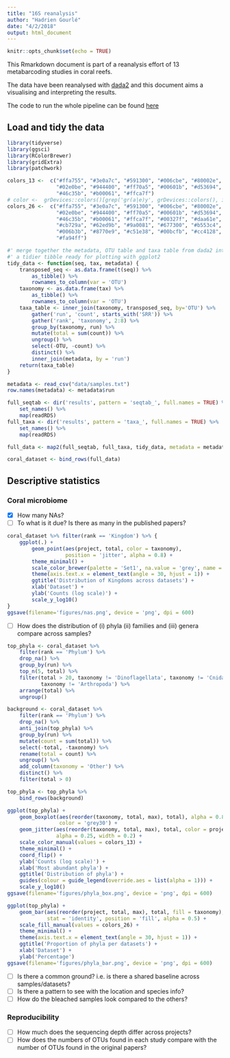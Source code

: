```yaml
---
title: "16S reanalysis"
author: "Hadrien Gourlé"
date: "4/2/2018"
output: html_document
---
```


```r
knitr::opts_chunk$set(echo = TRUE)
```

This Rmarkdown document is part of a reanalysis effort of 13 metabarcoding studies in coral reefs.

The data have been reanalysed with [dada2](https://benjjneb.github.io/dada2/index.html) and this document aims a visualising and interpreting the results.

The code to run the whole pipeline can be found [here](https://github.com/HadrienG/2018_coral_16S)

## Load and tidy the data

```r
library(tidyverse)
library(ggsci)
library(RColorBrewer)
library(gridExtra)
library(patchwork)
```

```r
colors_13 <-  c("#ffa755", "#3e0a7c", "#591300", "#006cbe", "#80002e",
                "#02e0be", "#944400", "#ff70a5", "#00601b", "#d53694",
                "#46c35b", "#b00061", "#ffca7f")
# color <-  grDevices::colors()[grep('gr(a|e)y', grDevices::colors(), invert = T)]
colors_26 <-  c("#ffa755", "#3e0a7c", "#591300", "#006cbe", "#80002e",
                "#02e0be", "#944400", "#ff70a5", "#00601b", "#d53694",
                "#46c35b", "#b00061", "#ffca7f", "#00327f", "#daa61e",
                "#cb729a", "#62ed9b", "#9a0081", "#677300", "#b553c4",
                "#006b3b", "#8770e9", "#c51e38", "#00bcfb", "#cc4128",
                "#fa94ff")
```



```r
#' merge together the metadata, OTU table and taxa table from dada2 into
#' a tidier tibble ready for plotting with ggplot2
tidy_data <- function(seq, tax, metadata) {
    transposed_seq <- as.data.frame(t(seq)) %>%
        as_tibble() %>%
        rownames_to_column(var = 'OTU')
    taxonomy <- as.data.frame(tax) %>%
        as_tibble() %>%
        rownames_to_column(var = 'OTU')
    taxa_table <- inner_join(taxonomy, transposed_seq, by='OTU') %>%
        gather('run', 'count', starts_with('SRR')) %>%
        gather('rank', 'taxonomy', 2:8) %>%
        group_by(taxonomy, run) %>%
        mutate(total = sum(count)) %>%
        ungroup() %>%
        select(-OTU, -count) %>%
        distinct() %>%
        inner_join(metadata, by = 'run') 
    return(taxa_table)
}
```

```r
metadata <- read_csv("data/samples.txt") 
row.names(metadata) <- metadata$run

full_seqtab <- dir('results', pattern = 'seqtab_', full.names = TRUE) %>%
    set_names() %>%
    map(readRDS)
full_taxa <- dir('results', pattern = 'taxa_', full.names = TRUE) %>%
    set_names() %>%
    map(readRDS)

full_data <- map2(full_seqtab, full_taxa, tidy_data, metadata = metadata)

coral_dataset <- bind_rows(full_data)
```

## Descriptive statistics

### Coral microbiome

- [x] How many NAs?
- [ ] To what is it due? Is there as many in the published papers?

```r
coral_dataset %>% filter(rank == 'Kingdom') %>% {
    ggplot(.) +
        geom_point(aes(project, total, color = taxonomy),
                   position = 'jitter', alpha = 0.8) +
        theme_minimal() +
        scale_color_brewer(palette = 'Set1', na.value = 'grey', name = 'Kingdom') +
        theme(axis.text.x = element_text(angle = 30, hjust = 1)) +
        ggtitle('Distribution of Kingdoms across datasets') +
        xlab('Dataset') +
        ylab('Counts (log scale)') +
        scale_y_log10()
}
ggsave(filename='figures/nas.png', device = 'png', dpi = 600)
```


- [ ] How does the distribution of (i) phyla (ii) families and (iii) genera compare across samples?

```r
top_phyla <- coral_dataset %>%
    filter(rank == 'Phylum') %>%
    drop_na() %>%
    group_by(run) %>%
    top_n(5, total) %>%
    filter(total > 20, taxonomy != 'Dinoflagellata', taxonomy != 'Cnidaria',
           taxonomy != 'Arthropoda') %>%
    arrange(total) %>%
    ungroup()

background <- coral_dataset %>%
    filter(rank == 'Phylum') %>%
    drop_na() %>%
    anti_join(top_phyla) %>%
    group_by(run) %>%
    mutate(count = sum(total)) %>%
    select(-total, -taxonomy) %>%
    rename(total = count) %>%
    ungroup() %>%
    add_column(taxonomy = 'Other') %>%
    distinct() %>%
    filter(total > 0)

top_phyla <- top_phyla %>%
    bind_rows(background)

ggplot(top_phyla) +
    geom_boxplot(aes(reorder(taxonomy, total, max), total), alpha = 0.8,
                 color = 'grey30') +
    geom_jitter(aes(reorder(taxonomy, total, max), total, color = project),
                alpha = 0.25, width = 0.2) +
    scale_color_manual(values = colors_13) +
    theme_minimal() +
    coord_flip() +
    ylab('Counts (log scale)') +
    xlab('Most abundant phyla') +
    ggtitle('Distribution of phyla') +
    guides(colour = guide_legend(override.aes = list(alpha = 1))) +
    scale_y_log10()
ggsave(filename='figures/phyla_box.png', device = 'png', dpi = 600)

ggplot(top_phyla) +
    geom_bar(aes(reorder(project, total, max), total, fill = taxonomy),
             stat = 'identity', position = 'fill', alpha = 0.5) +
    scale_fill_manual(values = colors_26) +
    theme_minimal() +
    theme(axis.text.x = element_text(angle = 30, hjust = 1)) +
    ggtitle('Proportion of phyla per datasets') +
    xlab('Dataset') +
    ylab('Percentage')
ggsave(filename='figures/phyla_bar.png', device = 'png', dpi = 600)
```


- [ ] Is there a common ground? i.e. is there a shared baseline across samples/datasets?
- [ ] Is there a pattern to see with the location and species info?
- [ ] How do the bleached samples look compared to the others?

### Reproducibility

- [ ] How much does the sequencing depth differ across projects?
- [ ] How does the numbers of OTUs found in each study compare with the number of OTUs found in the original papers?
